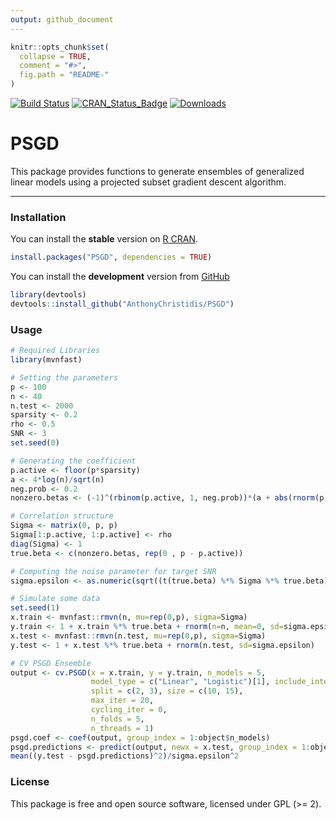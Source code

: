 ```yaml
---
output: github_document
---
```


```r
knitr::opts_chunk$set(
  collapse = TRUE,
  comment = "#>",
  fig.path = "README-"
)
```

[![Build Status](https://app.travis-ci.com/AnthonyChristidis/PSGD.svg?branch=master)](https://app.travis-ci.com/AnthonyChristidis/PSGD) [![CRAN\_Status\_Badge](http://www.r-pkg.org/badges/version/PSGD)](https://cran.r-project.org/package=PSGD) [![Downloads](http://cranlogs.r-pkg.org/badges/PSGD)](https://cran.r-project.org/package=PSGD)

PSGD
==========

This package provides functions to generate ensembles of generalized linear models using a projected subset gradient descent algorithm.

------------------------------------------------------------------------

### Installation

You can install the **stable** version on [R CRAN](https://cran.r-project.org/package=PSGD).

```r
install.packages("PSGD", dependencies = TRUE)
```

You can install the **development** version from [GitHub](https://github.com/AnthonyChristidis/PSGD)

``` r
library(devtools)
devtools::install_github("AnthonyChristidis/PSGD")
```

### Usage

``` r
# Required Libraries
library(mvnfast)

# Setting the parameters
p <- 100
n <- 40
n.test <- 2000
sparsity <- 0.2
rho <- 0.5
SNR <- 3
set.seed(0)

# Generating the coefficient
p.active <- floor(p*sparsity)
a <- 4*log(n)/sqrt(n)
neg.prob <- 0.2
nonzero.betas <- (-1)^(rbinom(p.active, 1, neg.prob))*(a + abs(rnorm(p.active)))

# Correlation structure
Sigma <- matrix(0, p, p)
Sigma[1:p.active, 1:p.active] <- rho
diag(Sigma) <- 1
true.beta <- c(nonzero.betas, rep(0 , p - p.active))

# Computing the noise parameter for target SNR
sigma.epsilon <- as.numeric(sqrt((t(true.beta) %*% Sigma %*% true.beta)/SNR))

# Simulate some data
set.seed(1)
x.train <- mvnfast::rmvn(n, mu=rep(0,p), sigma=Sigma)
y.train <- 1 + x.train %*% true.beta + rnorm(n=n, mean=0, sd=sigma.epsilon)
x.test <- mvnfast::rmvn(n.test, mu=rep(0,p), sigma=Sigma)
y.test <- 1 + x.test %*% true.beta + rnorm(n.test, sd=sigma.epsilon)

# CV PSGD Ensemble
output <- cv.PSGD(x = x.train, y = y.train, n_models = 5,
                  model_type = c("Linear", "Logistic")[1], include_intercept = TRUE, 
                  split = c(2, 3), size = c(10, 15), 
                  max_iter = 20,
                  cycling_iter = 0,
                  n_folds = 5,
                  n_threads = 1)
psgd.coef <- coef(output, group_index = 1:object$n_models)
psgd.predictions <- predict(output, newx = x.test, group_index = 1:object$n_models)
mean((y.test - psgd.predictions)^2)/sigma.epsilon^2
```

### License

This package is free and open source software, licensed under GPL (&gt;= 2).
